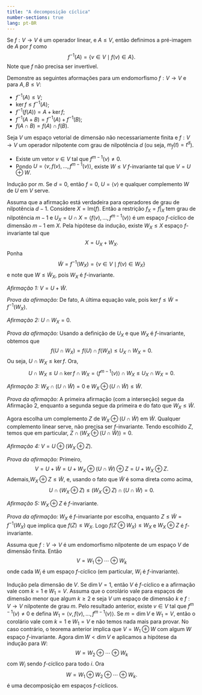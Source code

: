 ```yaml
--- 
title: "A decomposição cíclica"
number-sections: true
lang: pt-BR
--- 
```

Se $f:V\to V$ é um operador linear, e $A\leq V$, então definimos a pré-imagem de $A$ por $f$ como
$$
f^{-1}(A)=\{v\in V\mid f(v)\in A\}.
$$
Note que $f$ não precisa ser invertivel.

:::{#exr-}
Demonstre as seguintes aformações para um endomorfismo $f:V\to V$ e para $A,B\leq V$:


 -  $f^{-1}(A)\leq V$;
 -  $\ker f\leq f^{-1}(A)$;
 -  $f^{-1}(f(A))=A+\ker f$;
 -  $f^{-1}(A+B)=f^{-1}(A)+f^{-1}(B)$;
 -  $f(A\cap B)=f(A)\cap f(B)$.

:::


:::{#thm-}
Seja $V$ um espaço vetorial de dimensão não necessariamente finita e $f:V\to V$ um operador nilpotente com grau de nilpotência $d$ (ou seja, $m_f(t)=t^d$).


 -  Existe um vetor $v\in V$ tal que $f^{m-1}(v)\neq 0$.
 -  Pondo $U=\langle v,f(v),\ldots,f^{m-1}(v)\rangle$, existe $W\leq V$ $f$-invariante tal que $V=U\oplus W$.

:::


:::{.proof}
Indução por $m$. Se $d=0$, então $f=0$, $U=\langle v\rangle$ e qualquer complemento $W$ de $U$ em $V$ serve.

Assuma que a afirmação está verdadeira para operadores de grau de nilpotência $d-1$. Considere $X=\mbox{Im}(f)$. Então a restrição $f_X=f|_X$ tem grau de nilpotência $m-1$ e $U_X=U\cap X=\langle f(v),\ldots,f^{m-1}(v)\rangle$ é um espaço $f$-cíclico de dimensão $m-1$ em $X$. Pela hipótese da indução, existe $W_X\leq X$ espaço $f$-invariante tal que
$$
X=U_X+W_X.
$$
Ponha
$$
\widetilde W=f^{-1}(W_X)=\{v\in V\mid f(v)\in W_X\}
$$
e note que $W\leq \widetilde W_X$, pois $W_X$ é $f$-invariante.

<i>Afirmação 1:</i> $V=U+\widetilde W$.

<i>Prova da afirmação:</i> De fato,
\begin{align*}
V&=f^{-1}(X)=f^{-1}(U_X+W_X)=f^{-1}(U_X)+f^{-1}(W_X)\\&=f^{-1}(f(U))+f^{-1}(W_X)=U+\ker f+\widetilde W\\&
U+\widetilde W.
\end{align*}
A última equação vale, pois $\ker f\leq \widetilde W=f^{-1}(W_X)$.

<i>Afirmação 2:</i> $U\cap W_X=0$.

<i>Prova da afirmação:</i> Usando a definição de $U_X$ e que $W_X$ é $f$-invariante, obtemos que
$$
f(U\cap W_X)=f(U)\cap f(W_X)\leq U_X\cap W_X=0.
$$
Ou seja, $U\cap W_X\leq \ker f$. Ora,
$$
U\cap W_X\leq U\cap \ker f\cap W_X=\langle f^{m-1}(v)\rangle\cap W_X\leq U_X\cap W_X=0.
$$

<i>Afirmação 3:</i> $W_X\cap (U\cap \widetilde W)=0$ e $W_X\oplus (U\cap \widetilde W)\leq \widetilde W$.

<i>Prova da afirmação:</i> A primeira afirmação (com a interseção) segue da Afirmação 2, enquanto a segunda segue da primeira e do fato que $W_X\leq \widetilde W$.

Agora escolha um complemento $Z$ de $W_X\oplus (U\cap \widetilde W)$ em $\widetilde W$. Qualquer complemento linear serve, não precisa ser $f$-invariante. Tendo escolhido $Z$, temos que
\begin{equation}\label{eq:ds}
\widetilde W=(W_X\oplus (U\cap \widetilde W))\oplus Z;
\end{equation}
em particular, $Z\cap (W_X\oplus (U\cap \widetilde W))=0$.

<i>Afirmação 4:</i> $V=U\oplus(W_X\oplus Z)$.

<i>Prova da afirmação:</i> Primeiro,
$$
V=U+\widetilde W= U+W_X\oplus (U\cap \widetilde W)\oplus Z=U+W_X\oplus Z.
$$
Ademais,$W_X\oplus Z\leq \widetilde W$, e, usando o fato que $\widetilde W$ é soma direta como acima,
$$
U\cap (W_X\oplus Z)\leq (W_X\oplus Z)\cap(U\cap \widetilde W)=0.
$$

<i>Afirmação 5:</i> $W_X\oplus Z$ é $f$-invariante.

<i>Prova da afirmação:</i> $W_X$ é $f$-invariante por escolha, enquanto $Z\leq \widetilde W=f^{-1}(W_X)$ que implica que $f(Z)\leq W_X$. Logo $f(Z\oplus W_X)\leq W_X$ e $W_X\oplus Z$ é $f$-invariante.

:::


:::{#cor-}
Assuma que $f:V\to V$ é um endomorfismo nilpotente de um espaço $V$ de dimensão finita. Então
$$
V=W_1\oplus \cdots\oplus W_k
$$
onde cada $W_i$ é um espaço $f$-cíclico (em particular, $W_i$ é $f$-invariante).
:::


:::{.proof}
Indução pela dimensão de $V$. Se $\dim V=1$, então $V$ é $f$-cíclico e a afirmação vale com $k=1$ e $W_1=V$. Assuma que o corolário vale para espaços de dimensão menor que algum $k\geq 2$ e seja $V$ um espaço de dimensão $k$ e $f:V\to V$ nilpotente de grau $m$. Pelo resultado anterior, existe $v\in V$ tal que $f^{m-1}(v)\neq 0$ e defina $W_1=\langle v,f(v),\ldots,f^{m-1}(v)\rangle$. Se $m=\dim V$ e $W_1=V$, então o corolário vale com $k=1$ e $W_1=V$ e não temos nada mais para provar. No caso contrário, o teorema anterior implica que $V=W_1\oplus W$ com algum $W$ espaço $f$-invariante. Agora $\dim W < \dim V$ e aplicamos a hipótese da indução para $W$:
$$
W=W_2\oplus \cdots \oplus W_k
$$
com $W_i$ sendo $f$-cíclico para todo $i$. Ora
$$
W=W_1\oplus W_2\oplus \cdots \oplus W_k.
$$
é uma decomposição em espaços $f$-cíclicos.
:::
